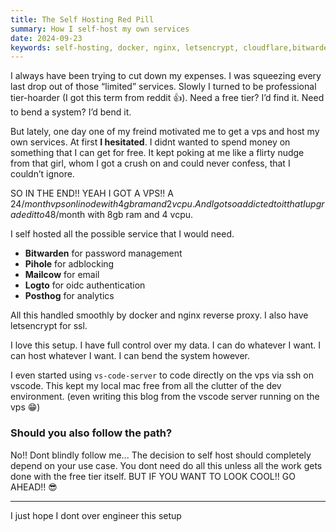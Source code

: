 ```yaml
---
title: The Self Hosting Red Pill
summary: How I self-host my own services
date: 2024-09-23
keywords: self-hosting, docker, nginx, letsencrypt, cloudflare,bitwarden, pihole, vps
---
```


I always have been trying to cut down my expenses. I was squeezing every last drop out of those “limited” services. Slowly I turned to be professional tier-hoarder (I got this term from reddit 👍). Need a free tier? I’d find it. Need to bend a system? I’d bend it.

But lately, one day one of my freind motivated me to get a vps and host my own services. At first **I hesitated**. I didnt wanted to spend money on something that I can get for free. It kept poking at me like a flirty nudge from that girl, whom I got a crush on and could never confess, that I couldn’t ignore.

SO IN THE END!! YEAH I GOT A VPS!! A 24$/month vps on linode with 4gb ram and 2 vcpu. And I got so addicted to it that I upgraded it to 48$/month with 8gb ram and 4 vcpu. 

I self hosted all the possible service that I would need. 

- **Bitwarden** for password management
- **Pihole** for adblocking
- **Mailcow** for email
- **Logto** for oidc authentication
- **Posthog** for analytics

All this handled smoothly by docker and nginx reverse proxy. I also have letsencrypt for ssl.

I love this setup. I have full control over my data. I can do whatever I want. I can host whatever I want. I can bend the system however. 

I even started using `vs-code-server` to code directly on the vps via ssh on vscode. This kept my local mac free from all the clutter of the dev environment. (even writing this blog from the vscode server running on the vps 😁)


### Should you also follow the path?

No!! Dont blindly follow me... The decision to self host should completely depend on your use case. You dont need do all this unless all the work gets done with the free tier itself. BUT IF YOU WANT TO LOOK COOL!! GO AHEAD!! 😎

---

I just hope I dont over engineer this setup


